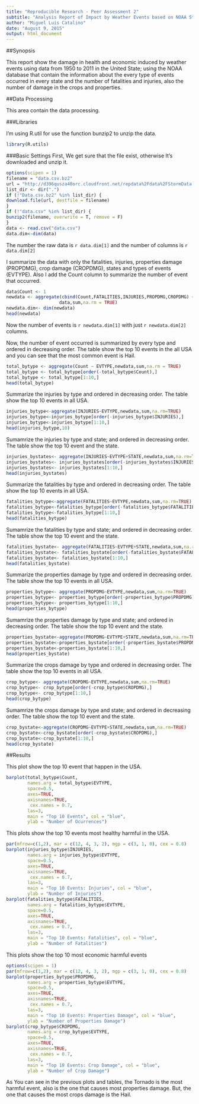 ```yaml
---
title: "Reproducible Research - Peer Assessment 2"
subtitle: "Analysis Report of Impact by Weather Events based on NOAA Storm Databases"
author: "Miguel Luis Catalino"
date: "August 9, 2015"
output: html_document
---
```

##Synopsis

This report show the damage in health and economic induced by weather events using data from 1950 to 2011 in the United State; using the NOAA database that contain the information about the every type of events occurred in every state and the number of fatalities and injuries, also the number of damage in the crops and properties.


##Data Processing

This area contain the data processing.

###Libraries

I'm using R.util for use the function bunzip2 to unzip the data.

```r
library(R.utils)
```
###Basic Settings
First, We get sure that the file exist, otherwise It's downloaded and unzip it.

```r
options(scipen = 1)
filename = "data.csv.bz2"
url = "http://d396qusza40orc.cloudfront.net/repdata%2Fdata%2FStormData.csv.bz2"
list_dir <- dir(".")
if (!"Data.csv.bz2" %in% list_dir) {
download.file(url, destfile = filename)
}
if (!"data.csv" %in% list_dir) {
bunzip2(filename, overwrite = T, remove = F)
}
data <- read.csv("data.csv")
data.dim<-dim(data)
```
The number the raw data is `r data.dim[1]` and the number of columns is `r data.dim[2]`


I summarize the data with only the fatalities, injuries, properties damage (PROPDMG), crop damage (CROPDMG), states and types of events (EVTYPE). Also I add the Count column to summarize the number of event that occurred.

```r
data$Count <- 1
newdata <- aggregate(cbind(Count,FATALITIES,INJURIES,PROPDMG,CROPDMG) ~ STATE + EVTYPE,
                    data,sum,na.rm = TRUE)
newdata.dim<- dim(newdata)
head(newdata)
```
Now the number of events is `r newdata.dim[1]` with just `r newdata.dim[2]` columns.

Now, the number of event occurred is summarized by every type and ordered in decreasing order. The table show the top 10 events in the all USA and you can see that the most common event is Hail. 

```r
total_bytype <- aggregate(Count ~ EVTYPE,newdata,sum,na.rm = TRUE)
total_bytype <- total_bytype[order(-total_bytype$Count),]
total_bytype <- total_bytype[1:10,]
head(total_bytype)
```

Summarize the injuries by type and ordered in decreasing order. The table show the top 10 events in all USA.

```r
injuries_bytype<-aggregate(INJURIES~EVTYPE,newdata,sum,na.rm=TRUE)
injuries_bytype<-injuries_bytype[order(-injuries_bytype$INJURIES),]
injuries_bytype<-injuries_bytype[1:10,]
head(injuries_bytype,10)
```

Sumamrize the injuries by type and state; and ordered in decreasing order. The table show the top 10 event and the state.

```r
injuries_bystates<- aggregate(INJURIES~EVTYPE+STATE,newdata,sum,na.rm=TRUE)
injuries_bystates<- injuries_bystates[order(-injuries_bystates$INJURIES),]
injuries_bystates<- injuries_bystates[1:10,]
head(injuries_bystates)
```

Summarize the fatalities by type and ordered in decreasing order. The table show the top 10 events in all USA.

```r
fatalities_bytype<-aggregate(FATALITIES~EVTYPE,newdata,sum,na.rm=TRUE)
fatalities_bytype<-fatalities_bytype[order(-fatalities_bytype$FATALITIES),]
fatalities_bytype<-fatalities_bytype[1:10,]
head(fatalities_bytype)
```
Sumamrize the fatalities by type and state; and ordered in decreasing order. The table show the top 10 event and the state.

```r
fatalities_bystate<- aggregate(FATALITIES~EVTYPE+STATE,newdata,sum,na.rm=TRUE)
fatalities_bystate<- fatalities_bystate[order(-fatalities_bystate$FATALITIES),]
fatalities_bystate<- fatalities_bystate[1:10,]
head(fatalities_bystate)
```

Summarize the properties damage by type and ordered in decreasing order. The table show the top 10 events in all USA.

```r
properties_bytype<- aggregate(PROPDMG~EVTYPE,newdata,sum,na.rm=TRUE)
properties_bytype<- properties_bytype[order(-properties_bytype$PROPDMG),]
properties_bytype<- properties_bytype[1:10,]
head(properties_bytype)
```

Sumamrize the properties damage by type and state; and ordered in decreasing order. The table show the top 10 event and the state.

```r
properties_bystate<-aggregate(PROPDMG~EVTYPE+STATE,newdata,sum,na.rm=TRUE)
properties_bystate<-properties_bystate[order(-properties_bystate$PROPDMG),]
properties_bystate<-properties_bystate[1:10,]
head(properties_bystate)
```

Summarize the crops damage by type and ordered in decreasing order. The table show the top 10 events in all USA.

```r
crop_bytype<- aggregate(CROPDMG~EVTYPE,newdata,sum,na.rm=TRUE)
crop_bytype<- crop_bytype[order(-crop_bytype$CROPDMG),]
crop_bytype<- crop_bytype[1:10,]
head(crop_bytype)
```

Sumamrize the crops damage by type and state; and ordered in decreasing order. The table show the top 10 event and the state.

```r
crop_bystate<-aggregate(CROPDMG~EVTYPE+STATE,newdata,sum,na.rm=TRUE)
crop_bystate<-crop_bystate[order(-crop_bystate$CROPDMG),]
crop_bystate<-crop_bystate[1:10,]
head(crop_bystate)

```

##Results

This plot show the top 10 event that happen in the USA.

```r
barplot(total_bytype$Count,
        names.arg = total_bytype$EVTYPE, 
        space=0.5,
        axes=TRUE,
        axisnames=TRUE,
         cex.names = 0.7,
        las=3,
        main = "Top 10 Events", col = "blue",
        ylab = "Number of Ocurrences")
```

This plots show the top 10 events most healthy harmful in the USA.

```r
par(mfrow=c(1,2), mar = c(12, 4, 3, 2), mgp = c(3, 1, 0), cex = 0.8)
barplot(injuries_bytype$INJURIES,
        names.arg = injuries_bytype$EVTYPE, 
        space=0.5,
        axes=TRUE,
        axisnames=TRUE,
         cex.names = 0.7,
        las=3,
        main = "Top 10 Events: Injuries", col = "blue",
        ylab = "Number of Injuries")
barplot(fatalities_bytype$FATALITIES,
        names.arg = fatalities_bytype$EVTYPE, 
        space=0.5,
        axes=TRUE,
        axisnames=TRUE,
         cex.names = 0.7,
        las=3,
        main = "Top 10 Events: Fatalities", col = "blue",
        ylab = "Number of Fatalities")
```

This plots show the top 10 most economic harmful events

```r
options(scipen = 1)
par(mfrow=c(1,2), mar = c(12, 4, 3, 2), mgp = c(3, 1, 0), cex = 0.8)
barplot(properties_bytype$PROPDMG,
        names.arg = properties_bytype$EVTYPE, 
        space=0.5,
        axes=TRUE,
        axisnames=TRUE,
         cex.names = 0.7,
        las=3,
        main = "Top 10 Events: Properties Damage", col = "blue",
        ylab = "Number of Properties Damage")
barplot(crop_bytype$CROPDMG,
        names.arg = crop_bytype$EVTYPE, 
        space=0.5,
        axes=TRUE,
        axisnames=TRUE,
         cex.names = 0.7,
        las=3,
        main = "Top 10 Events: Crop Damage", col = "blue",
        ylab = "Number of Crop Damage")
```

As You can see in the previous plots and tables, the Tornado is the most harmful event, also is the one that causes most properties damage. But, the one that causes the most crops damage is the Hail.